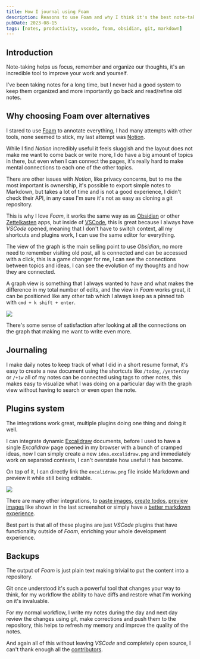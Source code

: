 ```yaml
---
title: How I journal using Foam
description: Reasons to use Foam and why I think it's the best note-taking workflow.
pubDate: 2023-08-15
tags: [notes, productivity, vscode, foam, obsidian, git, markdown]
---
```


## Introduction

Note-taking helps us focus, remember and organize our thoughts, it's an incredible tool to improve your work and yourself.

I've been taking notes for a long time, but I never had a good system to keep them organized and more importantly go back and read/refine old notes.

## Why choosing Foam over alternatives

I stared to use [Foam](https://foambubble.github.io/foam/) to annotate everything, I had many attempts with other tools, none seemed to stick, my last attempt was [Notion](https://www.notion.so/).

While I find *Notion* incredibly useful it feels sluggish and the layout does not make me want to come back or write more, I do have a big amount of topics in there, but even when I can connect the pages, it's really hard to make mental connections to each one of the other topics.

There are other issues with *Notion*, like privacy concerns, but to me the most important is ownership, it's possible to export simple notes to Markdown, but takes a lot of time and is not a good experience, I didn't check their API, in any case I'm sure it's not as easy as cloning a git repository.

This is why I love *Foam*, it works the same way as as [Obsidian](https://obsidian.md/) or other [Zettelkasten](https://en.wikipedia.org/wiki/Zettelkasten) apps, but inside of [VSCode](https://code.visualstudio.com/), this is great because I always have *VSCode* opened, meaning that I don't have to switch context, all my shortcuts and plugins work, I can use the same editor for everything.

The view of the graph is the main selling point to use *Obsidian*, no more need to remember visiting old post, all is connected and can be accessed with a click, this is a game changer for me, I can see the connections between topics and ideas, I can see the evolution of my thoughts and how they are connected.

A graph view is something that I always wanted to have and what makes the difference in my total number of edits, and the view in *Foam* works great, it can be positioned like any other tab which I always keep as a pinned tab with `cmd + k shift + enter`.

<img src={grapView.src} widht={grapView.width} height={grapView.height} />

There's some sense of satisfaction after looking at all the connections on the graph that making me want to write even more.

## Journaling

I make daily notes to keep track of what I did in a short resume format, it's easy to create a new document using the shortcuts like `/today`, `/yesterday` or `/+1w` all of my notes can be connected using tags to other notes, this makes easy to visualize what I was doing on a particular day with the graph view without having to search or even open the note.

## Plugins system

The integrations work great, multiple plugins doing one thing and doing it well.

I can integrate dynamic [Excalidraw](https://excalidraw.com/) documents, before I used to have a single *Excalidraw* page opened in my browser with a bunch of cramped ideas, now I can simply create a new `idea.excalidraw.png` and immediately work on separated contexts, I can't overstate how useful it has become.

On top of it, I can directly link the `excalidraw.png` file inside Markdown and preview it while still being editable.

<img src={excalidrawPreview.src} widht={excalidrawPreview.width} height={excalidrawPreview.height} />

There are many other integrations, to [paste images](https://marketplace.visualstudio.com/items?itemName=mushan.vscode-paste-image), [create todos](https://marketplace.visualstudio.com/items?itemName=fabiospampinato.vscode-markdown-todo), [preview images](https://marketplace.visualstudio.com/items?itemName=kisstkondoros.vscode-gutter-preview) like shown in the last screenshot or simply have a [better markdown experience](https://marketplace.visualstudio.com/items?itemName=yzhang.markdown-all-in-one).

Best part is that all of these plugins are just *VSCode* plugins that have functionality outside of *Foam*, enriching your whole development experience.

## Backups

The output of *Foam* is just plain text making trivial to put the content into a repository.

Git once understood it's such a powerful tool that changes your way to think, for my workflow the ability to have diffs and restore what I'm working on it's invaluable.

For my normal workflow, I write my notes during the day and next day review the changes using git, make corrections and push them to the repository, this helps to refresh my memory and improve the quality of the notes.

And again all of this without leaving *VSCode* and completely open source, I can't thank enough all the [contributors](https://foambubble.github.io/foam/#thanks-and-attribution).

